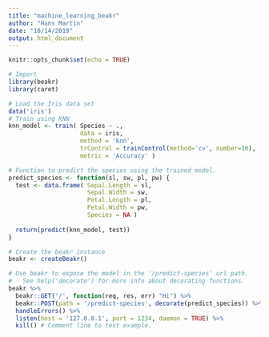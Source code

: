 ```yaml
---
title: "machine_learning_beakr"
author: "Hans Martin"
date: "10/14/2019"
output: html_document
---
```


```r
knitr::opts_chunk$set(echo = TRUE)
```

```r
# Import 
library(beakr)
library(caret)

# Load the Iris data set 
data('iris')
# Train using KNN
knn_model <- train( Species ~ ., 
                    data = iris, 
                    method = 'knn', 
                    trControl = trainControl(method='cv', number=10), 
                    metric = 'Accuracy' )

# Function to predict the species using the trained model. 
predict_species <- function(sl, sw, pl, pw) {
  test <- data.frame( Sepal.Length = sl, 
                      Sepal.Width = sw, 
                      Petal.Length = pl, 
                      Petal.Width = pw, 
                      Species = NA )
                      
  return(predict(knn_model, test))
}

# Create the beakr instance 
beakr <- createBeakr()

# Use beakr to expose the model in the '/predict-species' url path. 
#   See help('decorate') for more info about decorating functions. 
beakr %>% 
  beakr::GET('/', function(req, res, err) "Hi") %>% 
  beakr::POST(path = '/predict-species', decorate(predict_species)) %>% 
  handleErrors() %>% 
  listen(host = '127.0.0.1', port = 1234, daemon = TRUE) %>%  
  kill() # Comment line to test example.
```

